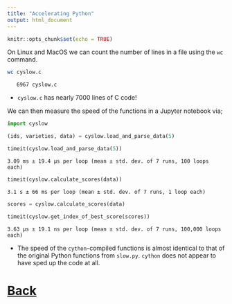 ```yaml
---
title: "Accelerating Python"
output: html_document
---
```


```r
knitr::opts_chunk$set(echo = TRUE)
```

On Linux and MacOS we can count the number of lines in a file
using the `wc` command.

```bash
wc cyslow.c
```

```
   6967 cyslow.c
```

* `cyslow.c` has nearly 7000 lines of C code!

We can then measure the speed of the functions in a Jupyter notebook
via;

```python
import cyslow

(ids, varieties, data) = cyslow.load_and_parse_data(5)
```

```python
timeit(cyslow.load_and_parse_data(5))
```

```
3.09 ms ± 19.4 µs per loop (mean ± std. dev. of 7 runs, 100 loops each)
```

```python
timeit(cyslow.calculate_scores(data))
```

```
3.1 s ± 66 ms per loop (mean ± std. dev. of 7 runs, 1 loop each)
```

```python
scores = cyslow.calculate_scores(data)
```

```python
timeit(cyslow.get_index_of_best_score(scores))
```

```
3.63 µs ± 19.1 ns per loop (mean ± std. dev. of 7 runs, 100,000 loops each)
```

* The speed of the `cython`-compiled functions is almost identical to
  that of the original Python functions from `slow.py`. `cython` does
  not appear to have sped up the code at all.

# [Back](cython.html)
